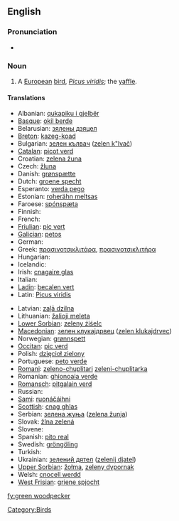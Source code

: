 {{wikipedia}}
==English==

===Pronunciation===
* {{IPA|/gɽin'wʊdpɛkəɽ/}}

===Noun===
{{en-noun|sg=[[green]] [[woodpecker]]}}

# A [[European]] [[bird]], ''[[Picus viridis]]''; the [[yaffle]].

====Translations====
{{trans-top|bird}}
* Albanian: [[qukapiku i gjelbër]]
* [[Basque]]: [[okil berde]]
* Belarusian: [[зялены дзяцел]]
* [[Breton]]: [[kazeg-koad]]
* Bulgarian: [[зелен кълвач]] ([[zelen k"lvač]])
* [[Catalan]]: [[picot verd]]
* Croatian: [[zelena žuna]]
* Czech: [[žluna]]
* Danish: [[grønspætte]]
* Dutch: [[groene specht]] {{m}}
* Esperanto: [[verda pego]]
* Estonian: [[roherähn meltsas]]
* Faroese: [[spónspæta]]
* Finnish: {{t-|fi|vihertikka}}
* French: {{t-|fr|pic vert|m}}
* [[Friulian]]: [[pic vert]]
* [[Galician]]: [[petos]]
* German: {{t+|de|Grünspecht|m}}
* Greek: [[πρασινοτσικλιτάρα]], [[πρασινοτσικλιτήρα]] '' ''
* Hungarian: {{t-|hu|zöld küllő}}
* Icelandic: {{t+|is|grænspæta}}
* Irish: [[cnagaire glas]]
* Italian: {{t-|it|picchio verde|m}}
* [[Ladin]]: [[becalen vert]]
* Latin: [[Picus viridis]] '' ''
{{trans-mid}}
* Latvian: [[zaļā dzilna]]
* Lithuanian: [[žalioji meleta]]
* [[Lower Sorbian]]: [[zeleny źiśelc]]
* [[Macedonian]]: [[зелен клукаjдрвец]] ([[zelen klukajdrvec]])
* Norwegian: [[grønnspett]]
* [[Occitan]]: [[pic verd]]
* Polish: [[dzięcioł zielony]] '' ''
* Portuguese: [[peto verde]]
* [[Romani]]: [[zeleno-chuplitari]] {{m}} [[zeleni-chuplitarka]] {{f}}
* Romanian: [[ghionoaia verde]]
* [[Romansch]]: [[pitgalain verd]]
* Russian: {{t|ru|зелёный дятел|m|tr=z'el'ónyj d'át'l}}
* [[Sami]]: [[ruonáčáihni]]
* [[Scottish]]: [[cnag ghlas]]
* Serbian: [[зелена жуња]] ([[zelena žunja]])
* Slovak: [[žlna zelená]]
* Slovene: {{t+|sl|zelena žolna}}
* Spanish: [[pito real]] {{m}}
* Swedish: [[gröngöling]]
* Turkish: {{t+|tr|yeşil ağaçkakan}}
* Ukrainian: [[зелений дятел]] ([[zеlеnij djatеl]])
* [[Upper Sorbian]]: [[žołma]], [[zeleny dypornak]]
* Welsh: [[cnocell werdd]]
* [[West Frisian]]: [[griene spjocht]]
{{trans-bottom}}

[[Category:Birds]]

[[fy:green woodpecker]]